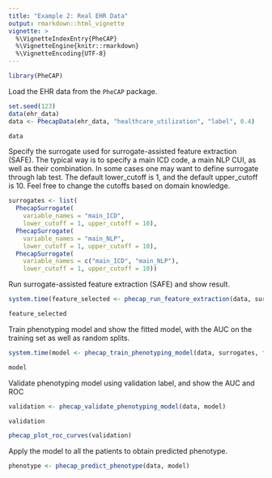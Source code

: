 ```yaml
---
title: "Example 2: Real EHR Data"
output: rmarkdown::html_vignette
vignette: >
  %\VignetteIndexEntry{PheCAP}
  %\VignetteEngine{knitr::rmarkdown}
  %\VignetteEncoding{UTF-8}
---
```


```r
library(PheCAP)
```

Load the EHR data from the `PheCAP` package.

```r
set.seed(123)
data(ehr_data)
data <- PhecapData(ehr_data, "healthcare_utilization", "label", 0.4)
```

```r
data
```

Specify the surrogate used for surrogate-assisted feature extraction (SAFE).
The typical way is to specify a main ICD code, a main NLP CUI, as well as their combination. In some cases one may want to define surrogate through lab test. The default lower_cutoff is 1, and the default upper_cutoff is 10. Feel free to change the cutoffs based on domain knowledge.

```r
surrogates <- list(
  PhecapSurrogate(
    variable_names = "main_ICD",
    lower_cutoff = 1, upper_cutoff = 10),
  PhecapSurrogate(
    variable_names = "main_NLP",
    lower_cutoff = 1, upper_cutoff = 10),
  PhecapSurrogate(
    variable_names = c("main_ICD", "main_NLP"),
    lower_cutoff = 1, upper_cutoff = 10))
```

Run surrogate-assisted feature extraction (SAFE) and show result.

```r
system.time(feature_selected <- phecap_run_feature_extraction(data, surrogates))
```

```r
feature_selected
```

Train phenotyping model and show the fitted model, with the AUC on the training set as well as random splits.

```r
system.time(model <- phecap_train_phenotyping_model(data, surrogates, feature_selected))
```

```r
model
```


Validate phenotyping model using validation label, and show the AUC and ROC

```r
validation <- phecap_validate_phenotyping_model(data, model)
```

```r
validation
```

```r
phecap_plot_roc_curves(validation)
```

Apply the model to all the patients to obtain predicted phenotype.

```r
phenotype <- phecap_predict_phenotype(data, model)
```
